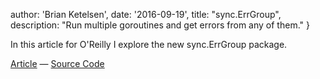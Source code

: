   author: 'Brian Ketelsen',
  date: '2016-09-19',
  title: "sync.ErrGroup",
  description:
    "Run multiple goroutines and get errors from any of them."
}


In this article for O'Reilly I explore the new sync.ErrGroup package.

[Article](https://www.oreilly.com/learning/run-strikingly-fast-parallel-file-searches-in-go-with-sync-errgroup) &mdash;
[Source Code](https://github.com/bketelsen/gogrep)
